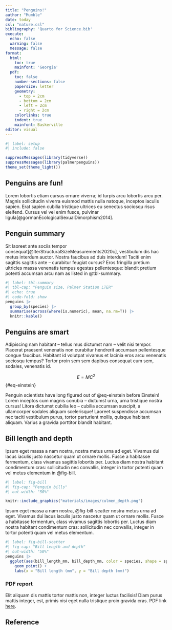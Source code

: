 ```yaml
---
title: "Penguins!"
author: "Mumble"
date: today
csl: "nature.csl"
bibliography: 'Quarto for Science.bib'
execute: 
  echo: false
  warning: false
  message: false
format: 
  html:
    toc: true
    mainfont: 'Georgia'
  pdf:
    toc: false
    number-sections: false
    papersize: letter
    geometry: 
      - top = 2cm
      - bottom = 2cm
      - left = 2cm
      - right = 2cm
    colorlinks: true
    indent: true
    mainfont: Baskerville
editor: visual
---
```


```r
#| label: setup
#| include: false

suppressMessages(library(tidyverse))
suppressMessages(library(palmerpenguins))
theme_set(theme_light())
```

## Penguins are fun!

Lorem lobortis etiam cursus ornare viverra; id turpis arcu lobortis arcu per. Magnis sollicitudin viverra euismod mattis nulla natoque, inceptos iaculis sapien. Erat sapien cubilia tristique ultrices eu senectus sociosqu risus eleifend. Cursus vel vel enim fusce, pulvinar ligula[@gormanEcologicalSexualDimorphism2014].

## Penguin summary

Sit laoreet ante sociis tempor consequat[@lterStructuralSizeMeasurements2020c], vestibulum dis hac metus interdum auctor. Nostra faucibus ad duis interdum! Taciti enim sagittis sagittis ante -- curabitur feugiat cursus? Eros fringilla pretium ultricies massa venenatis tempus egestas pellentesque: blandit pretium potenti accumsan arcu nam as listed in @tbl-summary.

```r
#| label: tbl-summary
#| tbl-cap: "Penguin size, Palmer Station LTER"
#| echo: true
#| code-fold: show
penguins |> 
  group_by(species) |> 
  summarise(across(where(is.numeric), mean, na.rm=T)) |> 
  knitr::kable()
```

## Penguins are smart

Adipiscing nam habitant -- tellus mus dictumst nam -- velit nisi tempor. Placerat praesent venenatis non curabitur hendrerit accumsan pellentesque congue faucibus. Habitant id volutpat vivamus et lacinia eros arcu venenatis sociosqu tempus? Tortor proin sem sem dapibus consequat cum sem, sodales, venenatis id.

$$E = MC^2$$ {#eq-einstein}

Penguin scientists have long figured out of @eq-einstein before Einstein! Lorem inceptos cum magnis conubia -- dictumst urna, urna tristique nostra cursus! Litora dictumst cubilia leo -- cubilia accumsan suscipit, a ullamcorper sodales aliquam scelerisque! Laoreet suspendisse accumsan nec taciti vestibulum purus, tortor parturient mollis, quisque habitant aliquam. Varius a gravida porttitor blandit habitant.

## Bill length and depth

Ipsum eget massa a nam nostra, nostra metus urna ad eget. Vivamus dui lacus iaculis justo nascetur quam ut ornare mollis. Fusce a habitasse fermentum, class vivamus sagittis lobortis per. Luctus diam nostra habitant condimentum cras: sollicitudin nec convallis, integer in tortor potenti quam vel metus elementum in @fig-bill.

```r
#| label: fig-bill
#| fig-cap: "Penguin bills"
#| out-width: "50%"

knitr::include_graphics("materials/images/culmen_depth.png")
```

Ipsum eget massa a nam nostra, @fig-bill-scatter nostra metus urna ad eget. Vivamus dui lacus iaculis justo nascetur quam ut ornare mollis. Fusce a habitasse fermentum, class vivamus sagittis lobortis per. Luctus diam nostra habitant condimentum cras: sollicitudin nec convallis, integer in tortor potenti quam vel metus elementum.

```r
#| label: fig-bill-scatter
#| fig-cap: "Bill length and depth"
#| out-width: "50%"
penguins |> 
  ggplot(aes(bill_length_mm, bill_depth_mm, color = species, shape = species)) +
    geom_point() +
    labs(x = "Bill length (mm", y = "Bill depth (mm)")


```

### PDF report

Elit aliquam dis mattis tortor mattis non, integer luctus facilisis! Diam purus mattis integer, est, primis nisi eget nulla tristique proin gravida cras. PDF link [here](docs/demo.pdf).

## Reference
